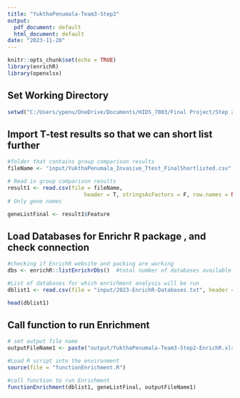 ---
title: "YukthaPenumala-Team3-Step2"
output:
  pdf_document: default
  html_document: default
date: "2023-11-28"
---

```{r setup, include=FALSE}
knitr::opts_chunk$set(echo = TRUE)
library(enrichR)
library(openxlsx)
```

## Set Working Directory
```{r}
setwd("C:/Users/ypenu/OneDrive/Documents/HIDS_7003/Final Project/Step 2")
```

## Import T-test results so that we can short list further
```{r}
#folder that contains group comparison results
fileName <- "input/YukthaPenumala_Invasive_Ttest_FinalShortlisted.csv"

# Read in group comparison results
result1 <- read.csv(file = fileName, 
                        header = T, stringsAsFactors = F, row.names = NULL)
# Only gene names

geneListFinal <- result1$Feature
```

## Load Databases for Enrichr R package , and check connection
```{r}
#checking if EnrichR website and packing are working
dbs <- enrichR::listEnrichrDbs()  #total number of databases available = 200+ 

#List of databases for which enrichment analysis will be run
dblist1 <- read.csv(file = "input/2023-EnrichR-Databases.txt", header = F, stringsAsFactors = F)

head(dblist1)
```

## Call function to run Enrichment

```{r}
# set output file name
outputFileName1 <- paste("output/YukthaPenumala-Team3-Step2-EnrichR.xlsx", sep="")

#Load R script into the environment
source(file = "functionEnrichment.R") 

#call function to run Enrichment
functionEnrichment(dblist1, geneListFinal, outputFileName1)
```